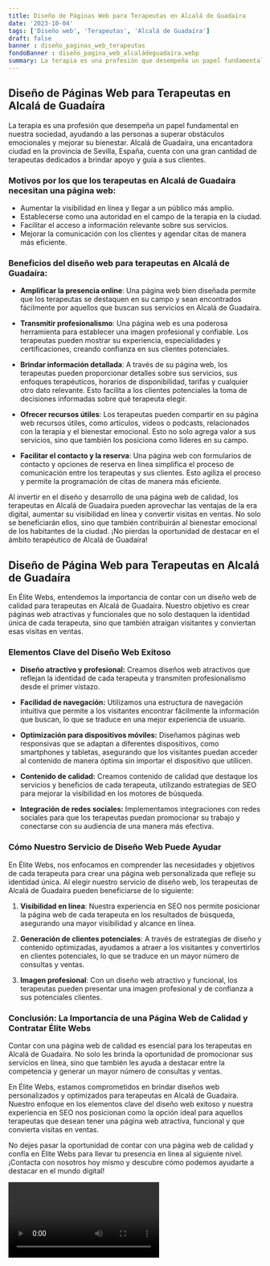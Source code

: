 ```yaml
---
title: Diseño de Páginas Web para Terapeutas en Alcalá de Guadaíra
date: '2023-10-04'
tags: ['Diseño web', 'Terapeutas', 'Alcalá de Guadaíra']
draft: false
banner : diseño_paginas_web_terapeutas
fondoBanner : diseño_pagina_web_alcaládeguadaíra.webp
summary: La terapia es una profesión que desempeña un papel fundamental en nuestra sociedad, ayudando a las personas a superar obstáculos emocionales y mejorar su bienestar. Alcalá de Guadaíra, una encantadora ciudad en la provincia de Sevilla, España, cuenta con una gran cantidad de terapeutas dedicados a brindar apoyo y guía a sus clientes. 
---
```


## Diseño de Páginas Web para Terapeutas en Alcalá de Guadaíra

La terapia es una profesión que desempeña un papel fundamental en nuestra sociedad, ayudando a las personas a superar obstáculos emocionales y mejorar su bienestar. Alcalá de Guadaíra, una encantadora ciudad en la provincia de Sevilla, España, cuenta con una gran cantidad de terapeutas dedicados a brindar apoyo y guía a sus clientes. 

### Motivos por los que los terapeutas en Alcalá de Guadaíra necesitan una página web:

- Aumentar la visibilidad en línea y llegar a un público más amplio.
- Establecerse como una autoridad en el campo de la terapia en la ciudad.
- Facilitar el acceso a información relevante sobre sus servicios.
- Mejorar la comunicación con los clientes y agendar citas de manera más eficiente.

### Beneficios del diseño web para terapeutas en Alcalá de Guadaíra:

- **Amplificar la presencia online**: Una página web bien diseñada permite que los terapeutas se destaquen en su campo y sean encontrados fácilmente por aquellos que buscan sus servicios en Alcalá de Guadaíra.

- **Transmitir profesionalismo**: Una página web es una poderosa herramienta para establecer una imagen profesional y confiable. Los terapeutas pueden mostrar su experiencia, especialidades y certificaciones, creando confianza en sus clientes potenciales.

- **Brindar información detallada**: A través de su página web, los terapeutas pueden proporcionar detalles sobre sus servicios, sus enfoques terapéuticos, horarios de disponibilidad, tarifas y cualquier otro dato relevante. Esto facilita a los clientes potenciales la toma de decisiones informadas sobre qué terapeuta elegir.

- **Ofrecer recursos útiles**: Los terapeutas pueden compartir en su página web recursos útiles, como artículos, videos o podcasts, relacionados con la terapia y el bienestar emocional. Esto no solo agrega valor a sus servicios, sino que también los posiciona como líderes en su campo.

- **Facilitar el contacto y la reserva**: Una página web con formularios de contacto y opciones de reserva en línea simplifica el proceso de comunicación entre los terapeutas y sus clientes. Esto agiliza el proceso y permite la programación de citas de manera más eficiente.

Al invertir en el diseño y desarrollo de una página web de calidad, los terapeutas en Alcalá de Guadaíra pueden aprovechar las ventajas de la era digital, aumentar su visibilidad en línea y convertir visitas en ventas. No solo se beneficiarán ellos, sino que también contribuirán al bienestar emocional de los habitantes de la ciudad. ¡No pierdas la oportunidad de destacar en el ámbito terapéutico de Alcalá de Guadaíra!

<GifSeo />

<Cta />

## Diseño de Página Web para Terapeutas en Alcalá de Guadaíra

En Élite Webs, entendemos la importancia de contar con un diseño web de calidad para terapeutas en Alcalá de Guadaíra. Nuestro objetivo es crear páginas web atractivas y funcionales que no solo destaquen la identidad única de cada terapeuta, sino que también atraigan visitantes y conviertan esas visitas en ventas.

### Elementos Clave del Diseño Web Exitoso

- **Diseño atractivo y profesional:** Creamos diseños web atractivos que reflejan la identidad de cada terapeuta y transmiten profesionalismo desde el primer vistazo.

- **Facilidad de navegación:** Utilizamos una estructura de navegación intuitiva que permite a los visitantes encontrar fácilmente la información que buscan, lo que se traduce en una mejor experiencia de usuario.

- **Optimización para dispositivos móviles:** Diseñamos páginas web responsivas que se adaptan a diferentes dispositivos, como smartphones y tabletas, asegurando que los visitantes puedan acceder al contenido de manera óptima sin importar el dispositivo que utilicen.

- **Contenido de calidad:** Creamos contenido de calidad que destaque los servicios y beneficios de cada terapeuta, utilizando estrategias de SEO para mejorar la visibilidad en los motores de búsqueda.

- **Integración de redes sociales:** Implementamos integraciones con redes sociales para que los terapeutas puedan promocionar su trabajo y conectarse con su audiencia de una manera más efectiva.

### Cómo Nuestro Servicio de Diseño Web Puede Ayudar

En Élite Webs, nos enfocamos en comprender las necesidades y objetivos de cada terapeuta para crear una página web personalizada que refleje su identidad única. Al elegir nuestro servicio de diseño web, los terapeutas de Alcalá de Guadaíra pueden beneficiarse de lo siguiente:

1. **Visibilidad en línea**: Nuestra experiencia en SEO nos permite posicionar la página web de cada terapeuta en los resultados de búsqueda, asegurando una mayor visibilidad y alcance en línea.

2. **Generación de clientes potenciales**: A través de estrategias de diseño y contenido optimizadas, ayudamos a atraer a los visitantes y convertirlos en clientes potenciales, lo que se traduce en un mayor número de consultas y ventas.

3. **Imagen profesional**: Con un diseño web atractivo y funcional, los terapeutas pueden presentar una imagen profesional y de confianza a sus potenciales clientes.

### Conclusión: La Importancia de una Página Web de Calidad y Contratar Élite Webs

Contar con una página web de calidad es esencial para los terapeutas en Alcalá de Guadaíra. No solo les brinda la oportunidad de promocionar sus servicios en línea, sino que también les ayuda a destacar entre la competencia y generar un mayor número de consultas y ventas.

En Élite Webs, estamos comprometidos en brindar diseños web personalizados y optimizados para terapeutas en Alcalá de Guadaíra. Nuestro enfoque en los elementos clave del diseño web exitoso y nuestra experiencia en SEO nos posicionan como la opción ideal para aquellos terapeutas que desean tener una página web atractiva, funcional y que convierta visitas en ventas.

No dejes pasar la oportunidad de contar con una página web de calidad y confía en Élite Webs para llevar tu presencia en línea al siguiente nivel. ¡Contacta con nosotros hoy mismo y descubre cómo podemos ayudarte a destacar en el mundo digital!

<Video />

<CtaBot job='Terapeutas' city='Alcalá de Guadaíra'/>

<Gmaps query='Alcalá de Guadaíra+españa+maps' />